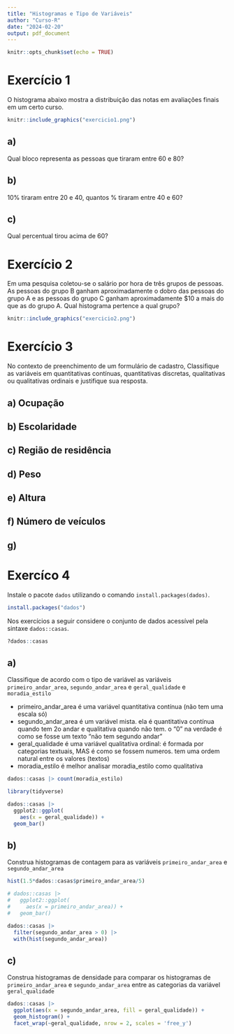 ```yaml
---
title: "Histogramas e Tipo de Variáveis"
author: "Curso-R"
date: "2024-02-20"
output: pdf_document
---
```


```r
knitr::opts_chunk$set(echo = TRUE)
```

# Exercício 1

O histograma abaixo mostra a distribuição das notas em avaliações finais em um certo curso.

```r
knitr::include_graphics("exercicio1.png")
```

## a)

Qual bloco representa as pessoas que tiraram entre 60 e 80?

## b)

10% tiraram entre 20 e 40, quantos % tiraram entre 40 e 60?

## c)

Qual percentual tirou acima de 60?

# Exercício 2

Em uma pesquisa coletou-se o salário por hora de três grupos de pessoas. As pessoas do grupo B ganham aproximadamente o dobro das pessoas do grupo A e as pessoas do grupo C ganham aproximadamente $10 a mais do que as do grupo A. Qual histograma pertence a qual grupo?

```r
knitr::include_graphics("exercicio2.png")
```

# Exercício 3

No contexto de preenchimento de um formulário de cadastro, Classifique as variáveis em quantitativas contínuas, quantitativas discretas, qualitativas ou qualitativas ordinais e justifique sua resposta.

## a) Ocupação

## b) Escolaridade

## c) Região de residência

## d) Peso

## e) Altura

## f) Número de veículos 

## g) 

# Exercíco 4

Instale o pacote `dados` utilizando o comando `install.packages(dados)`.

```r
install.packages("dados")
```


Nos exercícios a seguir considere o conjunto de dados acessível pela sintaxe `dados::casas `.

```r
?dados::casas
```


## a) 

Classifique de acordo com o tipo de variável as variáveis `primeiro_andar_area`, `segundo_andar_area` e `geral_qualidade` e `moradia_estilo`

- primeiro_andar_area é uma variável quantitativa contínua (não tem uma escala só)
- segundo_andar_area é um variável mista. ela é quantitativa contínua quando tem 2o andar e qualitativa quando não tem. o "0" na verdade é como se fosse um texto "não tem segundo andar"
- geral_qualidade é uma variável qualitativa ordinal: é formada por categorias textuais, MAS é como se fossem numeros. tem uma ordem natural entre os valores (textos)
- moradia_estilo é melhor analisar moradia_estilo como qualitativa

```r
dados::casas |> count(moradia_estilo)
```



```r
library(tidyverse)

dados::casas |> 
  ggplot2::ggplot(
    aes(x = geral_qualidade)) + 
  geom_bar()
```


## b)

Construa histogramas de contagem para as variáveis  `primeiro_andar_area` e `segundo_andar_area`

```r
hist(1.5*dados::casas$primeiro_andar_area/5)

# dados::casas |> 
#   ggplot2::ggplot(
#     aes(x = primeiro_andar_area)) + 
#   geom_bar()
```

```r
dados::casas |> 
  filter(segundo_andar_area > 0) |> 
  with(hist(segundo_andar_area))
```


## c)

Construa histogramas de densidade para comparar os histogramas de `primeiro_andar_area` e `segundo_andar_area` entre as categorias da variável `geral_qualidade`

```r
dados::casas |>
  ggplot(aes(x = segundo_andar_area, fill = geral_qualidade)) +
  geom_histogram() + 
  facet_wrap(~geral_qualidade, nrow = 2, scales = 'free_y')

```





